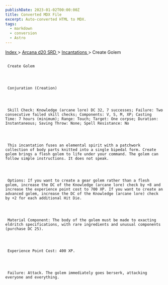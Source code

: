 ```yaml
---
publishDate: 2023-01-02T00:00:00Z
title: Converted MDX File
excerpt: Auto-converted HTML to MDX.
tags:
  - markdown
  - conversion
  - Astro
---
```


[
Index
](-index) >
[
Arcana d20 SRD
](arcana-d20-srd-index) >
[
Incantations
](arcana-d20-srd-incantations-index) > Create Golem

##

     Create Golem




     Conjuration (Creation)




     Skill Check: Knowledge (arcane lore) DC 32, 7 successes; Failure: Two consecutive failed skill checks; Components: V, S, M, XP; Casting Time: 7 hours (minimum); Range: Touch; Target: One corpse; Duration: Instantaneous; Saving Throw: None; Spell Resistance: No




     This incantation fuses an elemental spirit with a patchwork collection of body parts knitted into a single bipedal form. Create golem brings a flesh golem to life under your command. The golem can follow simple instructions. It does not speak.




     Options: If you want to create a gear golem rather than a flesh golem, increase the DC of the Knowledge (arcane lore) check by +8 and increase the experience point cost to 700 XP. If you want to create an advanced golem, increase the DC of the Knowledge (arcane lore) check by +2 for each additional Hit Die.




     Material Component: The body of the golem must be made to exacting eldritch specifications, with rare ingredients and unusual components (purchase DC 25).




     Experience Point Cost: 400 XP.




     Failure: Attack. The golem immediately goes berserk, attacking everyone and everything.
